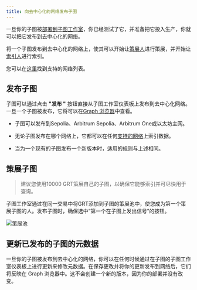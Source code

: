 ```yaml
---
title: 向去中心化的网络发布子图
---
```


一旦你的子图被[部署到子图工作室](/deploying/deploying-a-subgraph-to-studio)，你已经测试了它，并准备把它投入生产，你就可以把它发布到去中心化的网络。

将一个子图发布到去中心化的网络上，使其可以开始让[策展人](/network/curating)进行策展，并开始让[索引人](/network/indexing)进行索引。

<VideoEmbed youtube="HfDgC2oNnwo" />

您可以在[这里](/developing/supported-networks)找到支持的网络列表。

## 发布子图

子图可以通过点击 **"发布 "** 按钮直接从子图工作室仪表板上发布到去中心化网络。一旦一个子图被发布，它将可以在[Graph 浏览器](https://thegraph.com/explorer/)中查看。

- 子图可以发布到Sepolia、Arbitrum Sepolia、Arbitrum One或以太坊主网。

- 无论子图发布在哪个网络上，它都可以在任何[支持的网络](/developing/supported-networks)上索引数据。

- 当为一个现有的子图发布一个新版本时，适用的规则与上述相同。

## 策展子图

> 建议您使用10000 GRT策展自己的子图，以确保它能够索引并可尽快用于查询。

子图工作室通过在同一交易中将GRT添加到子图的策展池中，使您成为第一个策展子图的人。发布子图时，确保选中“第一个在子图上发出信号”的按钮。

![策展池](/img/curate-own-subgraph-tx.png)

## 更新已发布的子图的元数据

一旦你的子图被发布到去中心化的网络，你可以在任何时候通过在子图的子图工作室仪表板上进行更新来修改元数据。在保存更改并将你的更新发布到网络后，它们将反映在 Graph 浏览器中。这不会创建一个新的版本，因为你的部署并没有改变。

